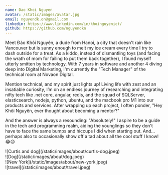 ```yaml
---
name: Dao Khoi Nguyen
avatar: /static/images/avatar.jpg
email: nguyendk.on@gmail.com
linkedin: https://www.linkedin.com/in/khoinguyenict/
github: https://github.com/nguyendkn
---
```


<p className="mt-6 text-base text-gray-600 dark:text-gray-400">
  <p style={{marginBottom: '10px'}}>Meet <span style={{ fontWeight: 'bold' }}>Đào Khôi Nguyên</span>, a dude from <span style={{ fontWeight: 'bold' }}>Hanoi</span>, a city that doesn't rain like Vancouver but is sunny enough to melt my ice cream every time I try to dash outside for a treat. As a kiddo, instead of dismantling toys (and facing the wrath of mom for failing to put them back together), I found myself utterly smitten by <span style={{textDecoration: 'underline'}}>technology</span>. With <span style={{ fontWeight: 'bold' }}>7 years</span> in software and another <span style={{ fontWeight: 'bold' }}>4 diving deep into Digital Marketing</span>, I'm currently the "Tech Manager" of the technical room at <span style={{ fontWeight: 'bold' }}>Novaon Digital</span>. </p>
  <p style={{marginBottom: '10px'}}>Mention <span style={{fontWeight: 'bold', fontStyle: 'italic'}}>technical</span>, and my spirit just lights up! Living life with zest and an insatiable curiosity, I’m on an endless journey of researching and integrating nifty tech like <span style={{ fontWeight: 'bold' }}>.net core, angular, redis</span>, and the squad of <span style={{ fontWeight: 'bold' }}>SQLServer, elasticsearch, nodejs, python, ubuntu, and the macbook pro M1</span> into our products and services. After wrapping up each project, I often ponder, "Hey Khôi Nguyên, ever thought about becoming a <span style={{textDecoration: 'underline'}}>mentor</span>?" </p>
  <p>And the answer is always a resounding: "Absolutely!" I aspire to be a guide in the <span style={{ fontWeight: 'bold' }}>tech</span> and <span style={{ fontWeight: 'bold' }}>programming</span> realm, aiding the younglings so they don't have to face the same bumps and hiccups I did when starting out. And... perhaps also to occasionally show off a tad about all the cool stuff I know! 😂😉 </p>
</p>

<div className="flex flex-wrap -mx-2 overflow-hidden xl:-mx-2">
  <div className="my-1 px-2 w-full overflow-hidden xl:my-1 xl:px-2 xl:w-1/2">
    ![Curtis and dog](/static/images/about/curtis-dog.jpeg)
  </div>
  <div className="my-1 px-2 w-full overflow-hidden xl:my-1 xl:px-2 xl:w-1/2">
    ![Dog](/static/images/about/dog.jpeg)
  </div>
  <div className="my-1 px-2 w-full overflow-hidden xl:my-1 xl:px-2 xl:w-1/2">
    ![New York](/static/images/about/new-york.jpeg)
  </div>
  <div className="my-1 px-2 w-full overflow-hidden xl:my-1 xl:px-2 xl:w-1/2">
    ![travel](/static/images/about/travel.jpeg)
  </div>
</div>
